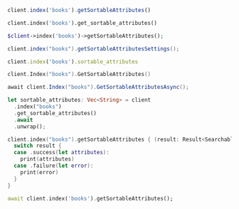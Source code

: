 <CodeGroup>

```javascript JS
client.index('books').getSortableAttributes()
```

```python Python
client.index('books').get_sortable_attributes()
```

```php PHP
$client->index('books')->getSortableAttributes();
```

```java Java
client.index("books").getSortableAttributesSettings();
```

```ruby Ruby
client.index('books').sortable_attributes
```

```go Go
client.Index("books").GetSortableAttributes()
```

```csharp C#
await client.Index("books").GetSortableAttributesAsync();
```

```rust Rust
let sortable_attributes: Vec<String> = client
  .index("books")
  .get_sortable_attributes()
  .await
  .unwrap();
```

```swift Swift
client.index("books").getSortableAttributes { (result: Result<Searchable<Book>, Swift.Error>) in
  switch result {
  case .success(let attributes):
    print(attributes)
  case .failure(let error):
    print(error)
  }
}
```

```dart Dart
await client.index('books').getSortableAttributes();
```
</CodeGroup>